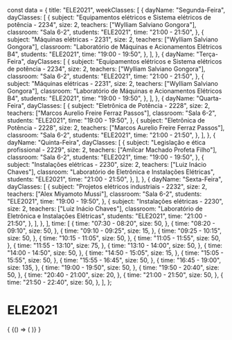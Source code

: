 const data = {
  title: "ELE2021",
  weekClasses: [
    {
      dayName: "Segunda-Feira",
      dayClasses: [
        {
          subject:
            "Equipamentos elétricos e Sistema elétricos de potência - 2234",
          size: 2,
          teachers: ["Wylliam Salviano Gongora"],
          classroom: "Sala 6-2",
          students: "ELE2021",
          time: "21:00 - 21:50",
        },
        {
          subject: "Máquinas elétricas - 2231",
          size: 2,
          teachers: ["Wylliam Salviano Gongora"],
          classroom: "Laboratório de Máquinas e Acionamentos Elétricos B4",
          students: "ELE2021",
          time: "19:00 - 19:50",
        },
      ],
    },
    {
      dayName: "Terça-Feira",
      dayClasses: [
        {
          subject:
            "Equipamentos elétricos e Sistema elétricos de potência - 2234",
          size: 2,
          teachers: ["Wylliam Salviano Gongora"],
          classroom: "Sala 6-2",
          students: "ELE2021",
          time: "21:00 - 21:50",
        },
        {
          subject: "Máquinas elétricas - 2231",
          size: 2,
          teachers: ["Wylliam Salviano Gongora"],
          classroom: "Laboratório de Máquinas e Acionamentos Elétricos B4",
          students: "ELE2021",
          time: "19:00 - 19:50",
        },
      ],
    },
    {
      dayName: "Quarta-Feira",
      dayClasses: [
        {
          subject: "Eletrônica de Potência - 2228",
          size: 2,
          teachers: ["Marcos Aurelio Freire Ferraz Passos"],
          classroom: "Sala 6-2",
          students: "ELE2021",
          time: "19:00 - 19:50",
        },
        {
          subject: "Eletrônica de Potência - 2228",
          size: 2,
          teachers: ["Marcos Aurelio Freire Ferraz Passos"],
          classroom: "Sala 6-2",
          students: "ELE2021",
          time: "21:00 - 21:50",
        },
      ],
    },
    {
      dayName: "Quinta-Feira",
      dayClasses: [
        {
          subject: "Legislação e ética profissional - 2229",
          size: 2,
          teachers: ["Amilcar Machado Profeta Filho"],
          classroom: "Sala 6-2",
          students: "ELE2021",
          time: "19:00 - 19:50",
        },
        {
          subject: "Instalações elétricas - 2230",
          size: 2,
          teachers: ["Luiz Inácio Chaves"],
          classroom: "Laboratório de Eletrônica e Instalações Elétricas",
          students: "ELE2021",
          time: "21:00 - 21:50",
        },
      ],
    },
    {
      dayName: "Sexta-Feira",
      dayClasses: [
        {
          subject: "Projetos elétricos industriais - 2232",
          size: 2,
          teachers: ["Alex Miyamoto Mussi"],
          classroom: "Sala 6-2",
          students: "ELE2021",
          time: "19:00 - 19:50",
        },
        {
          subject: "Instalações elétricas - 2230",
          size: 2,
          teachers: ["Luiz Inácio Chaves"],
          classroom: "Laboratório de Eletrônica e Instalações Elétricas",
          students: "ELE2021",
          time: "21:00 - 21:50",
        },
      ],
    },
  ],
  time: [
    {
      time: "07:30 - 08:20",
      size: 50,
    },
    {
      time: "08:20 - 09:10",
      size: 50,
    },
    {
      time: "09:10 - 09:25",
      size: 15,
    },
    {
      time: "09:25 - 10:15",
      size: 50,
    },
    {
      time: "10:15 - 11:05",
      size: 50,
    },
    {
      time: "11:05 - 11:55",
      size: 50,
    },
    {
      time: "11:55 - 13:10",
      size: 75,
    },
    {
      time: "13:10 - 14:00",
      size: 50,
    },
    {
      time: "14:00 - 14:50",
      size: 50,
    },
    {
      time: "14:50 - 15:05",
      size: 15,
    },
    {
      time: "15:05 - 15:55",
      size: 50,
    },
    {
      time: "15:55 - 16:45",
      size: 50,
    },
    {
      time: "16:45 - 19:00",
      size: 135,
    },
    {
      time: "19:00 - 19:50",
      size: 50,
    },
    {
      time: "19:50 - 20:40",
      size: 50,
    },
    {
      time: "20:40 - 21:00",
      size: 20,
    },
    {
      time: "21:00 - 21:50",
      size: 50,
    },
    {
      time: "21:50 - 22:40",
      size: 50,
    },
  ],
};

# ELE2021

<div>
  {
    <BrowserOnly>
      {() => (
        <Grid
          title={data.title}
          weekClasses={data.weekClasses}
          time={data.time}
        />
      )}
    </BrowserOnly>
  }
</div>
